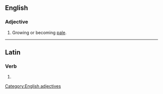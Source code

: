 ==English==

===Adjective===
{{head|en|adjectives}}

# Growing or becoming [[pale]].

[[Category:English adjectives]]

----

==Latin==

===Verb===
{{la-verb-form|pallēscent}}

# {{conjugation of|pallēscō||3|p|fut|act|ind|lang=la}}